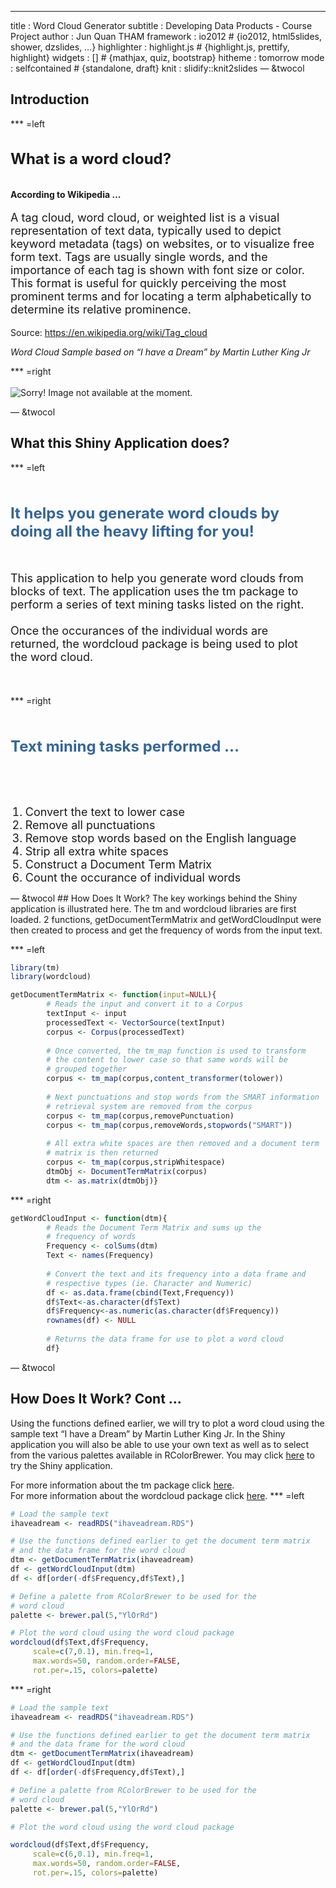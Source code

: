 ---
title       : Word Cloud Generator
subtitle    : Developing Data Products - Course Project
author      : Jun Quan THAM
framework   : io2012        # {io2012, html5slides, shower, dzslides, ...}
highlighter : highlight.js  # {highlight.js, prettify, highlight}
widgets     : []            # {mathjax, quiz, bootstrap}
hitheme     : tomorrow
mode        : selfcontained # {standalone, draft}
knit        : slidify::knit2slides
--- &twocol 

## Introduction

*** =left
<p style="font-size:24px; font-weight:bold; line-height:200%">What is a word cloud?</p>

<b>According to Wikipedia ...</b>
<p style="font-size:18px;">
A tag cloud, word cloud, or weighted list is a visual representation of text data, typically used to depict keyword metadata (tags) on websites, or to visualize free form text. Tags are usually single words, and the importance of each tag is shown with font size or color. This format is useful for quickly perceiving the most prominent terms and for locating a term alphabetically to determine its relative prominence. 
</p>

<p style="font-size:14px;">
Source: <a href='https://en.wikipedia.org/wiki/Tag_cloud'>https://en.wikipedia.org/wiki/Tag_cloud</a>
</p>

<p style="font-size:14px;font-style:italic">
Word Cloud Sample based on "I have a Dream" by Martin Luther King Jr
</p>
*** =right
<br><br>
![Sorry! Image not available at the moment.](assets/img/samplecloud.png)

--- &twocol

## What this Shiny Application does?

*** =left
<p style="font-size:24px; font-weight:bold; color:#336699; margin:10% 5% 10% 0%">
It helps you generate word clouds by doing all the heavy lifting for you!</p>

<p style="font-size:18px; margin:10% 5% 10% 0%"">
This application to help you generate word clouds from blocks of text. The application uses the tm package to perform a series of text mining tasks listed on the right.
<br><br>
Once the occurances of the individual words are returned, the wordcloud package is being used to plot the word cloud.
</p>

*** =right
<p style="font-size:24px; font-weight:bold; color:#336699; margin:10% 0% 10% 0%">
Text mining tasks performed ...<br><br></p>

<ol>
<li style="font-size:18px;">Convert the text to lower case </li>
<li style="font-size:18px;"> Remove all punctuations</li>
<li style="font-size:18px;"> Remove stop words based on the English language</li>
<li style="font-size:18px;"> Strip all extra white spaces</li>
<li style="font-size:18px;"> Construct a Document Term Matrix</li>
<li style="font-size:18px;"> Count the occurance of individual words</li>
</ol>

--- &twocol
## How Does It Work?
The key workings behind the Shiny application is illustrated here. The tm and wordcloud libraries are first loaded. 2 functions, getDocumentTermMatrix and getWordCloudInput were then created to process and get the frequency of words from the input text.

*** =left

```r
library(tm)
library(wordcloud)

getDocumentTermMatrix <- function(input=NULL){
        # Reads the input and convert it to a Corpus
        textInput <- input
        processedText <- VectorSource(textInput)
        corpus <- Corpus(processedText)
        
        # Once converted, the tm_map function is used to transform
        # the content to lower case so that same words will be 
        # grouped together
        corpus <- tm_map(corpus,content_transformer(tolower))
        
        # Next punctuations and stop words from the SMART information
        # retrieval system are removed from the corpus
        corpus <- tm_map(corpus,removePunctuation)
        corpus <- tm_map(corpus,removeWords,stopwords("SMART"))
        
        # All extra white spaces are then removed and a document term
        # matrix is then returned
        corpus <- tm_map(corpus,stripWhitespace)
        dtmObj <- DocumentTermMatrix(corpus)
        dtm <- as.matrix(dtmObj)}
```

*** =right

```r
getWordCloudInput <- function(dtm){
        # Reads the Document Term Matrix and sums up the 
        # frequency of words
        Frequency <- colSums(dtm)
        Text <- names(Frequency)
        
        # Convert the text and its frequency into a data frame and 
        # respective types (ie. Character and Numeric)
        df <- as.data.frame(cbind(Text,Frequency))
        df$Text<-as.character(df$Text)
        df$Frequency<-as.numeric(as.character(df$Frequency))
        rownames(df) <- NULL
        
        # Returns the data frame for use to plot a word cloud
        df}
```

--- &twocol

## How Does It Work? Cont ...
Using the functions defined earlier, we will try to plot a word cloud using the sample text "I have a Dream" by Martin Luther King Jr. In the Shiny application you will also be able to use your own text as well as to select from the various palettes available in RColorBrewer. You may click [here](https://junquant.shinyapps.io/dataproducts) to try the Shiny application.

For more information about the tm package click [here](https://cran.r-project.org/web/packages/tm/tm.pdf).<br>
For more information about the wordcloud package click [here](https://cran.r-project.org/web/packages/wordcloud/wordcloud.pdf).
*** =left
```r

# Load the sample text
ihaveadream <- readRDS("ihaveadream.RDS")

# Use the functions defined earlier to get the document term matrix
# and the data frame for the word cloud
dtm <- getDocumentTermMatrix(ihaveadream)
df <- getWordCloudInput(dtm)
df <- df[order(-df$Frequency,df$Text),]

# Define a palette from RColorBrewer to be used for the
# word cloud
palette <- brewer.pal(5,"YlOrRd")

# Plot the word cloud using the word cloud package
wordcloud(df$Text,df$Frequency, 
     scale=c(7,0.1), min.freq=1,
     max.words=50, random.order=FALSE, 
     rot.per=.15, colors=palette)

```

*** =right

```r

# Load the sample text
ihaveadream <- readRDS("ihaveadream.RDS")

# Use the functions defined earlier to get the document term matrix
# and the data frame for the word cloud
dtm <- getDocumentTermMatrix(ihaveadream)
df <- getWordCloudInput(dtm)
df <- df[order(-df$Frequency,df$Text),]

# Define a palette from RColorBrewer to be used for the
# word cloud
palette <- brewer.pal(5,"YlOrRd")

# Plot the word cloud using the word cloud package

wordcloud(df$Text,df$Frequency, 
     scale=c(6,0.1), min.freq=1,
     max.words=50, random.order=FALSE, 
     rot.per=.15, colors=palette)

```
